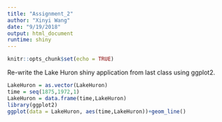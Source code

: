```yaml
---
title: "Assignment_2"
author: "Xinyi Wang"
date: "9/19/2018"
output: html_document
runtime: shiny
---
```


```r
knitr::opts_chunk$set(echo = TRUE)
```

Re-write the Lake Huron shiny application from last class using ggplot2.


```r
LakeHuron = as.vector(LakeHuron)
time = seq(1875,1972,1)
LakeHuron = data.frame(time,LakeHuron)
library(ggplot2)
ggplot(data = LakeHuron, aes(time,LakeHuron))+geom_line()
```






